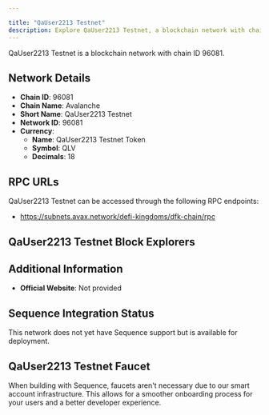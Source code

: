 ```yaml
---

title: "QaUser2213 Testnet"
description: Explore QaUser2213 Testnet, a blockchain network with chain ID 96081. Learn about its native currency, QaUser2213 Testnet Token, and how to interact with the network.
---
```




QaUser2213 Testnet is a blockchain network with chain ID 96081.

## Network Details

- **Chain ID**: 96081
- **Chain Name**: Avalanche
- **Short Name**: QaUser2213 Testnet
- **Network ID**: 96081
- **Currency**: 
  - **Name**: QaUser2213 Testnet Token
  - **Symbol**: QLV
  - **Decimals**: 18

## RPC URLs

QaUser2213 Testnet can be accessed through the following RPC endpoints:

- https://subnets.avax.network/defi-kingdoms/dfk-chain/rpc

## QaUser2213 Testnet Block Explorers



## Additional Information

- **Official Website**: Not provided

## Sequence Integration Status

This network does not yet have Sequence support but is available for deployment.

## QaUser2213 Testnet Faucet

When building with Sequence, faucets aren't necessary due to our smart account infrastructure. This allows for a smoother onboarding process for your users and a better developer experience.
